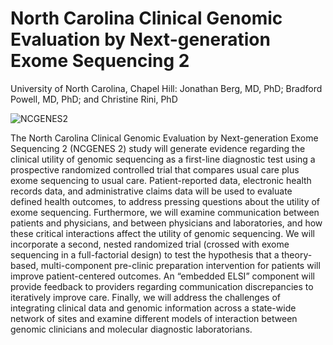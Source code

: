 
<BreadcrumbsProjects />

# North Carolina Clinical Genomic Evaluation by Next-generation Exome Sequencing 2

<Subheader>
  University of North Carolina, Chapel Hill: Jonathan Berg, MD, PhD; Bradford
  Powell, MD, PhD; and Christine Rini, PhD
</Subheader>

<Image
  alt="NCGENES2"
  src="/consortia/cser/projects/images/unc.png"
  width={128}
/>

The North Carolina Clinical Genomic Evaluation by Next-generation Exome Sequencing 2 (NCGENES 2) study will generate evidence regarding the clinical utility of genomic sequencing as a first-line diagnostic test using a prospective randomized controlled trial that compares usual care plus exome sequencing to usual care. Patient-reported data, electronic health records data, and administrative claims data will be used to evaluate defined health outcomes, to address pressing questions about the utility of exome sequencing. Furthermore, we will examine communication between patients and physicians, and between physicians and laboratories, and how these critical interactions affect the utility of genomic sequencing. We will incorporate a second, nested randomized trial (crossed with exome sequencing in a full-factorial design) to test the hypothesis that a theory-based, multi-component pre-clinic preparation intervention for patients will improve patient-centered outcomes. An “embedded ELSI” component will provide feedback to providers regarding communication discrepancies to iteratively improve care. Finally, we will address the challenges of integrating clinical data and genomic information across a state-wide network of sites and examine different models of interaction between genomic clinicians and molecular diagnostic laboratorians.
